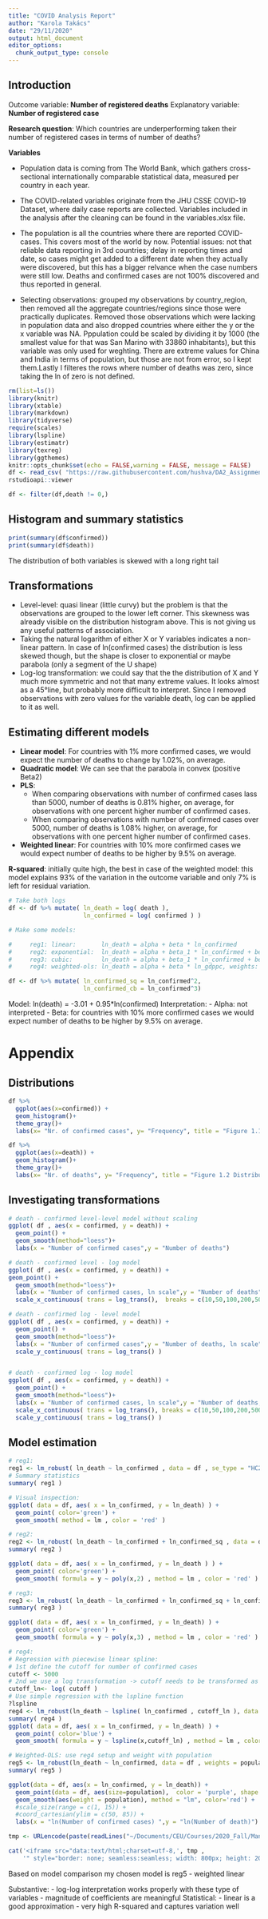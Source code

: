 ```yaml
---
title: "COVID Analysis Report"
author: "Karola Takács"
date: "29/11/2020"
output: html_document
editor_options: 
  chunk_output_type: console
---
```


## Introduction ##
Outcome variable: **Number of registered deaths**
Explanatory variable: **Number of registered case**

**Research question**: Which countries are underperforming taken their number of registered cases in terms of number of deaths?

**Variables**

- Population data is coming from The World Bank, which gathers cross-sectional internationally comparable statistical data, measured per country in each year.

- The COVID-related variables originate from the JHU CSSE COVID-19 Dataset, where daily case reports are collected. Variables included in the analysis after the cleaning can be found in the variables.xlsx file.

- The population is all the countries where there are reported COVID-cases. This covers most of the world by now.
Potential issues: not that reliable data reporting in 3rd countries; delay in reporting times and date, so cases might get added to a different date when they actually were discovered, but this has a bigger relvance when the case numbers were still low. Deaths and confirmed cases are not 100% discovered and thus reported in general.

- Selecting observations:  grouped my observations by country_region, then removed all the aggregate countries/regions since those were practically duplicates. Removed those observations which were lacking in population data and also dropped countries where either the y or the x variable was NA. Pppulation could be scaled by dividing it by 1000 (the smallest value for that was San Marino with 33860 inhabitants), but this variable was only used for weghting. There are extreme values for China and India in terms of population, but those are not from error, so I kept them.Lastly I filteres the rows where number of deaths was zero, since taking the ln of zero is not defined.


```r

rm(list=ls())
library(knitr)
library(xtable)
library(markdown)
library(tidyverse)
require(scales)
library(lspline)
library(estimatr)
library(texreg)
library(ggthemes)
knitr::opts_chunk$set(echo = FALSE,warning = FALSE, message = FALSE)
df <- read_csv( "https://raw.githubusercontent.com/hushva/DA2_Assignment/master/data/clean/covid_pop_02_11_2020_clean.csv")
rstudioapi::viewer
```

```r
df <- filter(df,death != 0,)
```


## Histogram and summary statistics ##


```r

print(summary(df$confirmed))
print(summary(df$death))
```

The distribution of both variables is skewed with a long right tail

## Transformations ##

* Level-level: quasi linear (little curvy) but the problem is that the observations are grouped to the lower left corner. This skewness was already visible on the distribution histogram above. This is not giving us any useful patterns of association.
* Taking the natural logarithm of either X or Y variables indicates a non-linear pattern. In case of ln(confirmed cases) the distribution is less skewed though, but the shape is closer to exponential or maybe parabola (only a segment of the U shape)
* Log-log transformation: we could say that the the distribution of X and Y much more symmetric and not that many extreme values. It looks almost as a 45°line, but probably more difficult to interpret.
Since I removed observations with zero values for the variable death, log can be applied to it as well.


## Estimating different models ##

- **Linear model**: For countries with 1% more confirmed cases, we would expect the number of deaths to change by 1.02%, on average.
- **Quadratic model**: We can see that the parabola in convex (positive Beta2)
- **PLS**:
  - When comparing observations with number of confirmed cases lass than 5000, number of deaths is 0.81% higher, on     average, for observations with one percent higher number of confirmed cases.
  - When comparing observations with number of confirmed cases over 5000, number of deaths is 1.08% higher, on     average, for observations with one percent higher number of confirmed cases.
- **Weighted linear**: For countries with 10% more confirmed cases we would expect number of deaths to be higher by 9.5% on average.

**R-squared**: initially quite high, the best in case of the weighted model: this model explains 93% of the variation in the outcome variable and only 7% is left for residual variation.


```r
# Take both logs
df <- df %>% mutate( ln_death = log( death ),
                     ln_confirmed = log( confirmed ) )

# Make some models:

#     reg1: linear:       ln_death = alpha + beta * ln_confirmed
#     reg2: exponential:  ln_death = alpha + beta_1 * ln_confirmed + beta_2 * ln_confirmed^2
#     reg3: cubic:        ln_death = alpha + beta_1 * ln_confirmed + beta_2 * ln_confirmed^2 + beta_3 * ln_confirmed^3
#     reg4: weighted-ols: ln_death = alpha + beta * ln_gdppc, weights: population

df <- df %>% mutate( ln_confirmed_sq = ln_confirmed^2,
                     ln_confirmed_cb = ln_confirmed^3)
```


Model: ln(death) = -3.01 + 0.95*ln(confirmed)
Interpretation:
- Alpha: not interpreted
- Beta: for countries with 10% more confirmed cases we would expect number of deaths to be higher by 9.5% on average.

# Appendix #

## Distributions
```r
df %>%
  ggplot(aes(x=confirmed)) +
  geom_histogram()+
  theme_gray()+
  labs(x= "Nr. of confirmed cases", y= "Frequency", title = "Figure 1.1 Distribution of confirmed cases")

df %>%
  ggplot(aes(x=death)) +
  geom_histogram()+
  theme_gray()+
  labs(x= "Nr. of deaths", y= "Frequency", title = "Figure 1.2 Distribution of registered number of deaths")
```


## Investigating transformations
```r
# death - confirmed level-level model without scaling
ggplot( df , aes(x = confirmed, y = death)) +
  geom_point() +
  geom_smooth(method="loess")+
  labs(x = "Number of confirmed cases",y = "Number of deaths")

# death - confirmed level - log model
ggplot( df , aes(x = confirmed, y = death)) +
geom_point() +
  geom_smooth(method="loess")+
  labs(x = "Number of confirmed cases, ln scale",y = "Number of deaths") +
  scale_x_continuous( trans = log_trans(),  breaks = c(10,50,100,200,500,1000,5000,10000))

# death - confirmed log - level model
ggplot( df , aes(x = confirmed, y = death)) +
  geom_point() +
  geom_smooth(method="loess")+
  labs(x = "Number of confirmed cases",y = "Number of deaths, ln scale") +
  scale_y_continuous( trans = log_trans() )


# death - confirmed log - log model
ggplot( df , aes(x = confirmed, y = death)) +
  geom_point() +
  geom_smooth(method="loess")+
  labs(x = "Number of confirmed cases, ln scale",y = "Number of deaths, ln scale") +
  scale_x_continuous( trans = log_trans(), breaks = c(10,50,100,200,500,1000,5000,10000)) +
  scale_y_continuous( trans = log_trans() )
```

## Model estimation

```r
# reg1:
reg1 <- lm_robust( ln_death ~ ln_confirmed , data = df , se_type = "HC2" )
# Summary statistics
summary( reg1 )

# Visual inspection:
ggplot( data = df, aes( x = ln_confirmed, y = ln_death) ) + 
  geom_point( color='green') +
  geom_smooth( method = lm , color = 'red' )
```

```r
# reg2:
reg2 <- lm_robust( ln_death ~ ln_confirmed + ln_confirmed_sq , data = df )
summary( reg2 )

ggplot( data = df, aes( x = ln_confirmed, y = ln_death ) ) + 
  geom_point( color='green') +
  geom_smooth( formula = y ~ poly(x,2) , method = lm , color = 'red' )
```

```r
# reg3:
reg3 <- lm_robust( ln_death ~ ln_confirmed + ln_confirmed_sq + ln_confirmed_cb , data = df )
summary( reg3 )

ggplot( data = df, aes( x = ln_confirmed, y = ln_death) ) + 
  geom_point( color='green') +
  geom_smooth( formula = y ~ poly(x,3) , method = lm , color = 'red' )
```

```r
# reg4:
# Regression with piecewise linear spline:
# 1st define the cutoff for number of confirmed cases
cutoff <- 5000
# 2nd we use a log transformation -> cutoff needs to be transformed as well
cutoff_ln<- log( cutoff )
# Use simple regression with the lspline function
?lspline
reg4 <- lm_robust(ln_death ~ lspline( ln_confirmed , cutoff_ln ), data = df )
summary( reg4 )
ggplot( data = df, aes( x = ln_confirmed, y = ln_death) ) + 
  geom_point( color='blue') +
  geom_smooth( formula = y ~ lspline(x,cutoff_ln) , method = lm , color = 'red' )
```

```r
# Weighted-OLS: use reg4 setup and weight with population
reg5 <- lm_robust(ln_death ~ ln_confirmed, data = df , weights = population)
summary( reg5 )

ggplot(data = df, aes(x = ln_confirmed, y = ln_death)) +
  geom_point(data = df, aes(size=population),  color = 'purple', shape = 16, alpha = 0.6,  show.legend=F) +
  geom_smooth(aes(weight = population), method = "lm", color='red') +
  #scale_size(range = c(1, 15)) +
  #coord_cartesian(ylim = c(50, 85)) +
  labs(x = "ln(Number of confirmed cases) ",y = "ln(Number of death)") 
```

```r
tmp <- URLencode(paste(readLines("~/Documents/CEU/Courses/2020_Fall/Mandatory/DA2/DA2_Assignment/out/model_comparison.html"), collapse="\n"))

cat('<iframe src="data:text/html;charset=utf-8,', tmp ,
    '" style="border: none; seamless:seamless; width: 800px; height: 200px"></iframe>')
```

Based on model comparison my chosen model is reg5 - weighted linear

   Substantive: - log-log interpretation works properly with these type of variables
                - magnitude of coefficients are meaningful
   Statistical: - linear is a good approximation
                - very high R-squared and captures variation well